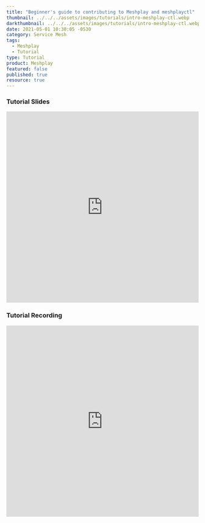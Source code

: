 ```yaml
---
title: "Beginner's guide to contributing to Meshplay and meshplayctl"
thumbnail: ../../../assets/images/tutorials/intro-meshplay-ctl.webp
darkthumbnail: ../../../assets/images/tutorials/intro-meshplay-ctl.webp
date: 2021-05-01 10:30:05 -0530
category: Service Mesh
tags: 
  - Meshplay
  - Tutorial
type: Tutorial
product: Meshplay
featured: false
published: true
resource: true
---
```



<ResourcesWrapper> 
   <h3> Tutorial Slides </h3>
        <iframe	 src="https://docs.google.com/presentation/d/1oUzWQpFeFbpIs_sejtOPbF9J4nigj9ziEAzoWxmm6ig/embed?start=false&loop=false&delayms=3000" loading="lazy"
              frameBorder="0" allowFullScreen width="100%" height="500">	
        </iframe>
   <h3> Tutorial Recording </h3>   
        <iframe className="iframe" src="https://www.youtube.com/embed/hh_kFLZx3G4" loading="lazy"
              frameBorder="0" allow="accelerometer; autoplay; encrypted-media; gyroscope; picture-in-picture"allowFullScreen width="100%" height="500">
        </iframe>
</ResourcesWrapper>